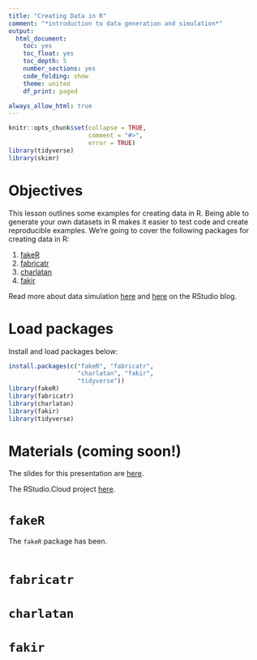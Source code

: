 ```yaml
---
title: "Creating Data in R"
comment: "*introduction to data generation and simulation*"
output:
  html_document:
    toc: yes
    toc_float: yes
    toc_depth: 5
    number_sections: yes
    code_folding: show
    theme: united
    df_print: paged

always_allow_html: true
---
```


```r
knitr::opts_chunk$set(collapse = TRUE,
                      comment = "#>",
                      error = TRUE)
library(tidyverse)
library(skimr)
```


# Objectives

This lesson outlines some examples for creating data in R. Being able to generate your own datasets in R makes it easier to test code and create reproducible examples. We're going to cover the following packages for creating data in R: 

1. [fakeR](https://cran.r-project.org/web/packages/fakeR/fakeR.pdf)  
2. [fabricatr](https://declaredesign.org/r/fabricatr/articles/getting_started.html)  
3. [charlatan](https://docs.ropensci.org/charlatan/)
4. [fakir](https://thinkr-open.github.io/fakir/)

Read more about data simulation [here](https://rviews.rstudio.com/2019/07/01/imagine-your-data-before-you-collect-it/) and [here](https://rviews.rstudio.com/2020/09/09/fake-data-with-r/) on the RStudio blog.

# Load packages

Install and load packages below:

```r
install.packages(c("fakeR", "fabricatr",
                   "charlatan", "fakir",
                   "tidyverse"))
library(fakeR)
library(fabricatr)
library(charlatan)
library(fakir)
library(tidyverse)
```



# Materials (coming soon!)

The slides for this presentation are [here]().

The RStudio.Cloud project [here]().


# `fakeR`

The `fakeR` package has been.

```r

```


# `fabricatr`

# `charlatan`

# `fakir`


